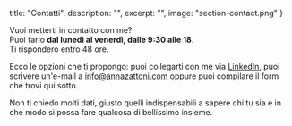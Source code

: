   title: "Contatti",
  description: "",
  excerpt: "",
  image: "section-contact.png"
}

Vuoi metterti in contatto con me?<br/> 
Puoi farlo **dal lunedì al venerdì, dalle 9:30 alle 18**.<br/>
Ti risponderò entro 48 ore.

Ecco le opzioni che ti propongo: puoi collegarti con me via [LinkedIn](https://www.linkedin.com/in/zattonianna), puoi scrivere un'e-mail a [info@annazattoni.com](mailto:info@annazattoni.com) oppure puoi compilare il form che trovi qui sotto.

Non ti chiedo molti dati, giusto quelli indispensabili a sapere chi tu sia e in che modo si possa fare qualcosa di bellissimo insieme.

<contactform />
